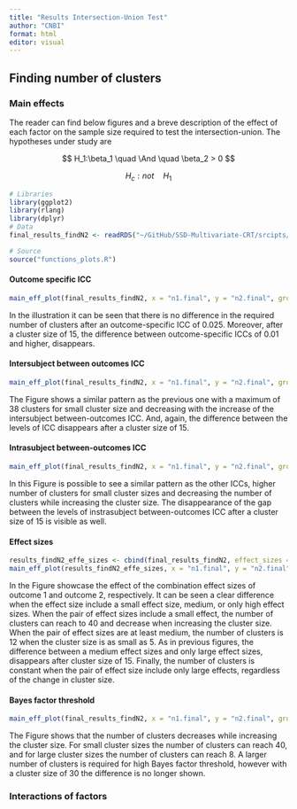 ```yaml
---
title: "Results Intersection-Union Test"
author: "CNBI"
format: html
editor: visual
---
```


## Finding number of clusters

### Main effects

The reader can find below figures and a breve description of the effect of each factor on the sample size required to test the intersection-union. The hypotheses under study are

$$
H_1:\beta_1 \quad \And \quad \beta_2 > 0 
$$

$$
H_c: not \quad H_1
$$

```r
# Libraries
library(ggplot2)
library(rlang)
library(dplyr)
# Data
final_results_findN2 <- readRDS("~/GitHub/SSD-Multivariate-CRT/srcipts/findN2_iu/final_results_findN2.RDS")

# Source
source("functions_plots.R")
```

#### Outcome specific ICC

```r
main_eff_plot(final_results_findN2, x = "n1.final", y = "n2.final", grouping = "out_specific_ICC", fixed = c("eff_size1", "eff_size2", "intersubj_between_outICC", "intrasubj_between_outICC", "BF_thresh"), val_fixed = c(0.3, 0.5, 0.005, 0.2, 10), color_labs = "Outcome specific \nICC", xlab = "Cluster size", ylab = "Number of clusters", legend_pos = "right")
```

In the illustration it can be seen that there is no difference in the required number of clusters after an outcome-specific ICC of 0.025. Moreover, after a cluster size of 15, the difference between outcome-specific ICCs of 0.01 and higher, disappears.

#### Intersubject between outcomes ICC

```r
main_eff_plot(final_results_findN2, x = "n1.final", y = "n2.final", grouping = "intersubj_between_outICC", fixed = c("eff_size1", "eff_size2", "out_specific_ICC", "intrasubj_between_outICC", "BF_thresh"), val_fixed = c(0.3, 0.5, 0.025, 0.2, 10), color_labs = "Intersubject between \noutcomes ICC", xlab = "Cluster size", ylab = "Number of clusters", legend_pos = "right")
```

The Figure shows a similar pattern as the previous one with a maximum of 38 clusters for small cluster size and decreasing with the increase of the intersubject between-outcomes ICC. And, again, the difference between the levels of ICC disappears after a cluster size of 15.

#### Intrasubject between-outcomes ICC

```r
main_eff_plot(final_results_findN2, x = "n1.final", y = "n2.final", grouping = "intrasubj_between_outICC", fixed = c("eff_size1", "eff_size2", "out_specific_ICC", "intersubj_between_outICC", "BF_thresh"), val_fixed = c(0.3, 0.5, 0.025, 0.025, 10), color_labs = "Intrasubject between \noutcomes ICC", xlab = "Cluster size", ylab = "Number of clusters", legend_pos = "right")
```

In this Figure is possible to see a similar pattern as the other ICCs, higher number of clusters for small cluster sizes and decreasing the number of clusters while increasing the cluster size. The disappearance of the gap between the levels of instrasubject between-outcomes ICC after a cluster size of 15 is visible as well.

#### Effect sizes

```r
results_findN2_effe_sizes <- cbind(final_results_findN2, effect_sizes =factor(paste(final_results_findN2$eff_size1, final_results_findN2$eff_size2)))
main_eff_plot(results_findN2_effe_sizes, x = "n1.final", y = "n2.final", grouping = "effect_sizes", fixed = c("out_specific_ICC", "intersubj_between_outICC", "intrasubj_between_outICC", "BF_thresh"), val_fixed = c(0.025, 0.025, 0.5, 10), color_labs = "Effect sizes \n(1 and 2)", xlab = "Cluster size", ylab = "Number of clusters", legend_pos = "right")
```

In the Figure showcase the effect of the combination effect sizes of outcome 1 and outcome 2, respectively. It can be seen a clear difference when the effect size include a small effect size, medium, or only high effect sizes. When the pair of effect sizes include a small effect, the number of clusters can reach to 40 and decrease when increasing the cluster size. \
When the pair of effect sizes are at least medium, the number of clusters is 12 when the cluster size is as small as 5. As in previous figures, the difference between a medium effect sizes and only large effect sizes, disappears after cluster size of 15. Finally, the number of clusters is constant when the pair of effect size include only large effects, regardless of the change in cluster size.

#### Bayes factor threshold

```r
main_eff_plot(final_results_findN2, x = "n1.final", y = "n2.final", grouping = "BF_thresh", fixed = c("eff_size1", "eff_size2", "out_specific_ICC", "intrasubj_between_outICC", "intersubj_between_outICC"), val_fixed = c(0.3, 0.5, 0.05, 0.5, 0.025), color_labs = "Bayes factor \nthreshold", xlab = "Cluster size", ylab = "Number of clusters", legend_pos = "right")
```

The Figure shows that the number of clusters decreases while increasing the cluster size. For small cluster sizes the number of clusters can reach 40, and for large cluster sizes the number of clusters can reach 8. A larger number of clusters is required for high Bayes factor threshold, however with a cluster size of 30 the difference is no longer shown.

### Interactions of factors

###  
